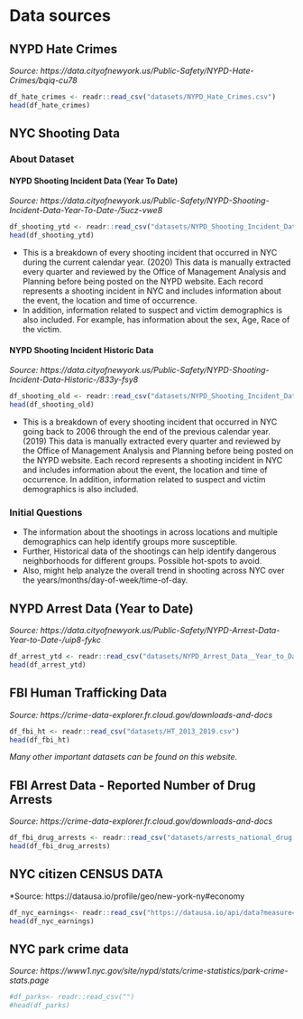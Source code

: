 # Data sources

## NYPD Hate Crimes

*Source: https://data.cityofnewyork.us/Public-Safety/NYPD-Hate-Crimes/bqiq-cu78*

```r
df_hate_crimes <- readr::read_csv("datasets/NYPD_Hate_Crimes.csv")
head(df_hate_crimes)
```

## NYC Shooting Data 

### About Dataset

#### NYPD Shooting Incident Data (Year To Date)

*Source: https://data.cityofnewyork.us/Public-Safety/NYPD-Shooting-Incident-Data-Year-To-Date-/5ucz-vwe8*

```r
df_shooting_ytd <- readr::read_csv("datasets/NYPD_Shooting_Incident_Data__Year_To_Date_.csv")
head(df_shooting_ytd)
```

 - This is a breakdown of every shooting incident that occurred in NYC during the current calendar year. (2020) This data is manually extracted every quarter and reviewed by the Office of Management Analysis and Planning before being posted on the NYPD website.
Each record represents a shooting incident in NYC and includes information about the event, the location and time of occurrence. 
 - In addition, information related to suspect and victim demographics is also included. For example, has information about the sex, Age, Race of the victim.

#### NYPD Shooting Incident Historic Data

*Source: https://data.cityofnewyork.us/Public-Safety/NYPD-Shooting-Incident-Data-Historic-/833y-fsy8*

```r
df_shooting_old <- readr::read_csv("datasets/NYPD_Shooting_Incident_Data__Historic_.csv")
head(df_shooting_old)
```
 - This is a breakdown of every shooting incident that occurred in NYC going back to 2006 through the end of the previous calendar year.(2019) This data is manually extracted every quarter and reviewed by the Office of Management Analysis and Planning before being posted on the NYPD website. Each record represents a shooting incident in NYC and includes information about the event, the location and time of occurrence. In addition, information related to suspect and victim demographics is also included.
 
### Initial Questions

 - The information about the shootings in across locations and multiple demographics can help identify groups more susceptible.
 - Further, Historical data of the shootings can help identify dangerous  neighborhoods for different groups. Possible hot-spots to avoid.
 - Also, might help analyze the overall trend in shooting across NYC over the years/months/day-of-week/time-of-day.

## NYPD Arrest Data (Year to Date)

*Source: https://data.cityofnewyork.us/Public-Safety/NYPD-Arrest-Data-Year-to-Date-/uip8-fykc*

```r
df_arrest_ytd <- readr::read_csv("datasets/NYPD_Arrest_Data__Year_to_Date_.csv")
head(df_arrest_ytd)
```

## FBI Human Trafficking Data

*Source: https://crime-data-explorer.fr.cloud.gov/downloads-and-docs*

```r
df_fbi_ht <- readr::read_csv("datasets/HT_2013_2019.csv")
head(df_fbi_ht)
```

*Many other important datasets can be found on this website.*

## FBI Arrest Data - Reported Number of Drug Arrests

*Source: https://crime-data-explorer.fr.cloud.gov/downloads-and-docs*

```r
df_fbi_drug_arrests <- readr::read_csv("datasets/arrests_national_drug.csv")
head(df_fbi_drug_arrests)
```

## NYC citizen CENSUS DATA

*Source: https://datausa.io/profile/geo/new-york-ny#economy

```r
df_nyc_earnings<- readr::read_csv("https://datausa.io/api/data?measure=Household%20Income%20by%20Race,Household%20Income%20by%20Race%20Moe&Geography=16000US3651000:parents,16000US3651000,16000US3651000:similar")
head(df_nyc_earnings)
```

## NYC park crime data

*Source: https://www1.nyc.gov/site/nypd/stats/crime-statistics/park-crime-stats.page*

```r
#df_parks<- readr::read_csv("")
#head(df_parks)
```